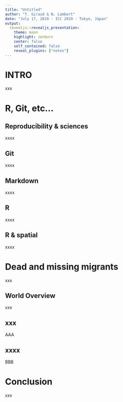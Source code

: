 ```yaml
---
title: "Untitled"
author: "T. Giraud & N. Lambert"
date: "July 17, 2019 - ICC 2019 - Tokyo, Japan"
output:
  revealjs::revealjs_presentation:
    theme: moon
    highlight: zenburn
    center: false
    self_contained: false
    reveal_plugins: ["notes"]
---
```


# INTRO

xxx

# R, Git, etc...

## Reproducibility & sciences

xxxx

## Git

xxxx

## Markdown

xxxx

## R

xxxx


## R & spatial

xxxx

# Dead and missing migrants

xxx

## World Overview

xxx

## xxx

AAA

## xxxx

BBB

# Conclusion

xxx
